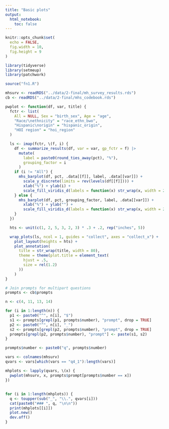 ```yaml
---
title: "Basic plots"
output:
  html_notebook:
    toc: false
---
```


```r
knitr::opts_chunk$set(
  echo = FALSE,
  fig.width = 10,
  fig.height = 9
)
```

```r
library(tidyverse)
library(setmeup)
library(patchwork)
```

```r
source("fn1.R")
```

```r
mhsurv <- readRDS("../data/2-final/mh_survey_results.rds")
cb <- readRDS("../data/2-final/mhs_codebook.rds")
```

```r
pwplot <- function(df, var, title) {
  fctr <- list(
    All = NULL, Sex = "birth_sex", Age = "age",
    "Race/\nethnicity" = "race_ethn_bwo",
    "Hispanic\norigin" = "hispanic_origin",
    "HOI region" = "hoi_region"
  )

  ls <- imap(fctr, \(f, i) {
    df <- summarize_results(df, var = var, gp_fctr = f) |>
      mutate(
        label = paste0(round_ties_away(pct), "%"),
        grouping_factor = i
      )
    if (i != "All") {
      mhs_barplot(df, pct, .data[[f]], label, .data[[var]]) +
        scale_y_discrete(limits = rev(levels(df[[f]]))) +
        xlab("%") + ylab(i) +
        scale_fill_viridis_d(labels = function(x) str_wrap(x, width = 25))
    } else {
      mhs_barplot(df, pct, grouping_factor, label, .data[[var]]) +
        xlab("%") + ylab("") +
        scale_fill_viridis_d(labels = function(x) str_wrap(x, width = 25))
    }
  })

  hts <- unit(c(1, 2, 5, 3, 2, 3) * .3 + .2, rep("inches", 5))

  wrap_plots(ls, ncol = 1, guides = "collect", axes = "collect_x") +
    plot_layout(heights = hts) +
    plot_annotation(
      title = str_wrap(title, width = 80),
      theme = theme(plot.title = element_text(
        hjust = .5,
        size = rel(1.2)
      ))
    )
}
```

```r
# Join prompts for multipart questions
prompts <- cb$prompts

n <- c(4, 11, 13, 14)

for (i in 1:length(n)) {
  p1 <- paste0("^", n[i], "$")
  s1 <- prompts[grepl(p1, prompts$number), "prompt", drop = TRUE]
  p2 <- paste0("^", n[i], "_")
  s2 <- prompts[grepl(p2, prompts$number), "prompt", drop = TRUE]
  prompts[grepl(p2, prompts$number), "prompt"] <- paste(s1, s2)
}

prompts$number <- paste0("q", prompts$number)
```

```r
vars <- colnames(mhsurv)
qvars <- vars[which(vars == "q4_1"):length(vars)]

mhplots <- lapply(qvars, \(x) {
  pwplot(mhsurv, x, prompts$prompt[prompts$number == x])
})
```

## {.tabset}

```r
for (i in 1:length(mhplots)) {
  q <- toupper(sub("_", "\\.", qvars[i]))
  cat(paste0("### ", q, "\n\n"))
  print(mhplots[[i]])
  plot.new()
  dev.off()
}
```
